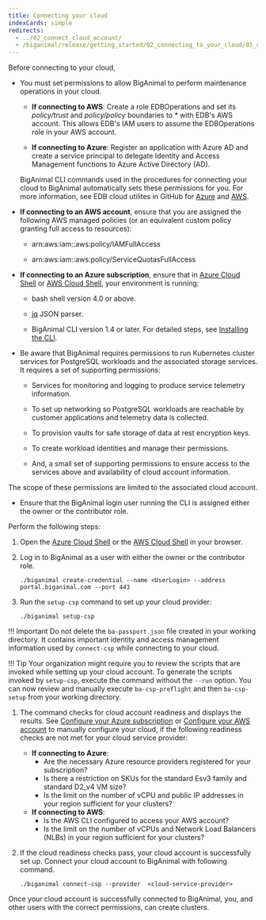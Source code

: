```yaml
---
title: Connecting your cloud
indexCards: simple
redirects:
  - ../02_connect_cloud_account/
  - /biganimal/release/getting_started/02_connecting_to_your_cloud/01_connecting_your_own_cloud
---
```



Before connecting to your cloud,

- You must set permissions to allow BigAnimal to perform maintenance operations in your cloud.

  - **If connecting to AWS**:
    Create a role EDBOperations and set its *policy/trust* and *policy/policy* boundaries to * with EDB's AWS account. This allows EDB's IAM users to assume the EDBOperations role in your AWS account.

  - **If connecting to Azure**:
    Register an application with Azure AD and create a service principal to delegate Identity and Access Management functions to Azure Active Directory (AD).

   BigAnimal CLI commands used in the procedures for connecting your cloud to BigAnimal automatically sets these permissions for you. For more information, see EDB cloud utilites in GitHub for [Azure](https://github.com/EnterpriseDB/cloud-utilities/tree/main/azure) and [AWS](https://github.com/EnterpriseDB/cloud-utilities/tree/main/aws).

 - **If connecting to an AWS account**, ensure that you are assigned the following AWS managed policies (or an equivalent custom policy granting full access to resources):

    - arn:aws:iam::aws:policy/IAMFullAccess

    - arn:aws:iam::aws:policy/ServiceQuotasFullAccess

 - **If connecting to an Azure subscription**, ensure that in [Azure Cloud Shell](https://shell.azure.com/) or [AWS Cloud Shell](https://console.aws.amazon.com/cloudshell), your environment is running:

      - bash shell version 4.0 or above.

      - [jq](https://stedolan.github.io/jq/) JSON parser.
      
      - BigAnimal CLI version 1.4 or later. For detailed steps, see [Installing the CLI](../../reference/cli/#installing-the-cli).

 - Be aware that BigAnimal requires permissions to run Kubernetes cluster services for PostgreSQL workloads and the associated storage services. It requires a set of supporting permissions:

    - Services for monitoring and logging to produce service telemetry information.

    - To set up networking so PostgreSQL workloads are reachable by customer applications and telemetry data is collected.

    - To provision vaults for safe storage of data at rest encryption keys.

    - To create workload identities and manage their permissions.

    - And, a small set of supporting permissions to ensure access to the services above and availability of cloud account information.

  The scope of these permissions are limited to the associated cloud account. 

 - Ensure that the BigAnimal login user running the CLI is assigned either the owner or the contributor role.

Perform the following steps:

1. Open the [Azure Cloud Shell](https://shell.azure.com/) or the [AWS Cloud Shell](https://console.aws.amazon.com/cloudshell) in your browser.

1. Log in to BigAnimal as a user with either the owner or the contributor role.

   ```shell
   ./biganimal create-credential --name <UserLogin> --address portal.biganimal.com --port 443
   ```

1. Run the `setup-csp` command to set up your cloud provider:

    ```shell
    ./biganimal setup-csp 
    ```
 !!! Important
     Do not delete the `ba-passport.json` file created in your working directory. It contains important identity and access management information used by `connect-csp` while connecting to your cloud.
 
 
 !!! Tip
     Your organization might require you to review the scripts that are invoked while setting up your cloud account. To generate the scripts invoked by `setup-csp`, execute the command without the `--run` option. You can now review and manually execute `ba-csp-preflight` and then `ba-csp-setup` from your working directory.

1. The command checks for cloud account readiness and displays the results. See [Configure your Azure subscription](/biganimal/release/getting_started/preparing_cloud_account/01_preparing_azure#configure-your-azure-subscription) or [Configure your AWS account](/biganimal/release/getting_started/preparing_cloud_account/02_preparing_aws/#configure-your-aws-account) to manually configure your cloud, if the following readiness checks are not met for your cloud service provider:
    * **If connecting to Azure**:
       - Are the necessary Azure resource providers registered for your subscription?
       - Is there a restriction on SKUs for the standard Esv3 family and standard D2_v4 VM size?
       - Is the limit on the number of vCPU and public IP addresses in your region sufficient for your clusters?
    * **If connecting to AWS**:
       - Is the AWS CLI configured to access your AWS account?
       - Is the limit on the number of vCPUs and Network Load Balancers (NLBs) in your region sufficient for your clusters?

1. If the cloud readiness checks pass, your cloud account is successfully set up. Connect your cloud account to BigAnimal with following command.
   ```shell
   ./biganimal connect-csp --provider  <cloud-service-provider>
   ```
 Once your cloud account is successfully connected to BigAnimal, you, and other users with the correct permissions, can create clusters.